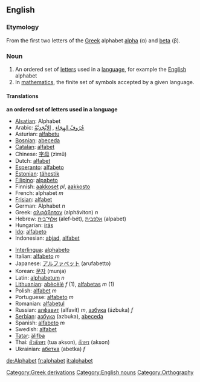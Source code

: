 {{wikipedia}}
== English ==

=== Etymology ===
From the first two letters of the [[Greek]] alphabet [[alpha]] (&alpha;) and [[beta]] (&beta;).

=== Noun ===
# An ordered set of [[letter]]s used in a [[language]], for example the [[English]] alphabet
# In [[mathematics]], the finite set of symbols accepted by a given language.

==== Translations ====
'''an ordered set of letters used in a language'''
{{top}}
*[[Alsatian]]: Alphabet
*Arabic: [[حروف الهجاء|حُرُوفُ الهِجَاء]] {{IPAchar|(ħurúːf al-hijáː’)}}, [[الابجدية|الأبْجَدِيَّةٌ]] {{IPAchar|(al-abʤadíyya)}}
*Asturian: [[alfabetu]]
*[[Bosnian]]: [[abeceda]]
*[[Catalan]]: [[alfabet]]
*Chinese: [[字母]] (zìmǔ)
*Dutch: [[alfabet]]
*[[Esperanto]]: [[alfabeto]]
*[[Estonian]]: [[tähestik]]
*[[Filipino]]: [[alpabeto]]
*Finnish: [[aakkoset]] ''pl'', [[aakkosto]]
*French: alphabet ''m''
*[[Frisian]]: [[alfabet]]
*German: Alphabet ''n''
*Greek: [[αλφάβητον]] (alpháviton) ''n''
*Hebrew: [[אלף־בית]] (alef-bét), [[אלפבית]] (alpabet)
*Hungarian: [[írás]]
*[[Ido]]: [[alfabeto]]
*Indonesian: [[abjad]], [[alfabet]]
{{mid}}
*[[Interlingua]]: [[alphabeto]]
*Italian: [[alfabeto]] ''m''
*Japanese: [[アルファベット]] (arufabetto)
*Korean: [[문자]] (munja)
*Latin: [[alphabetum]] ''n''
*[[Lithuanian]]: [[abėcėlė]] ''f'' (1), [[alfabetas]] ''m'' (1)
*Polish: [[alfabet]] ''m''
*Portuguese: [[alfabeto]] ''m''
*Romanian: [[alfabetul]]
*Russian: [[алфавит]] (alfavít) ''m'', [[азбука]] (ázbuka) ''f''
*[[Serbian]]: [[азбука]] (azbuka), [[abeceda]]
*Spanish: [[alfabeto]] ''m''
*Swedish: [[alfabet]]
*[[Tatar]]: [[älifba]]
*Thai: [[ตัวอักษร]] (tua akson), [[อักษร]] (akson)
*Ukrainian: [[абетка]] (abetka) ''f''
{{bottom}}

[[de:Alphabet]]
[[fr:alphabet]]
[[it:alphabet]]

[[Category:Greek derivations]]
[[Category:English nouns]]
[[Category:Orthography]]